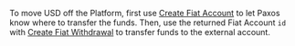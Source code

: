 [create-fiat-account]: /api-reference/fiat-transfers/operation/CreateFiatAccount
[create-fiat-withdrawal]: /api-reference/fiat-transfers/operation/CreateFiatWithdrawal

To move USD off the Platform, first use [Create Fiat Account][create-fiat-account] to let Paxos know where to transfer the funds.
Then, use the returned Fiat Account `id` with [Create Fiat Withdrawal][create-fiat-withdrawal] to transfer funds to the external account.